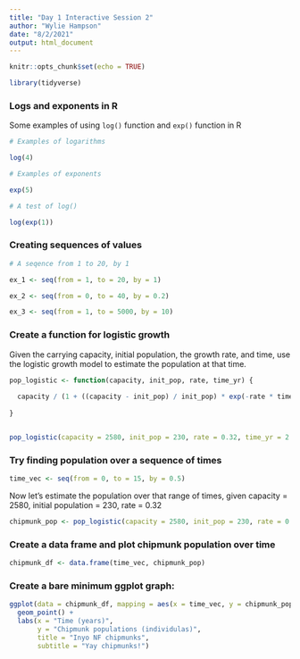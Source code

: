 ```yaml
---
title: "Day 1 Interactive Session 2"
author: "Wylie Hampson"
date: "8/2/2021"
output: html_document
---
```


```r
knitr::opts_chunk$set(echo = TRUE)

library(tidyverse)
```

### Logs and exponents in R

Some examples of using `log()` function and `exp()` function in R

```r
# Examples of logarithms

log(4)

# Examples of exponents

exp(5)

# A test of log()

log(exp(1))

```

### Creating sequences of values

```r
# A seqence from 1 to 20, by 1

ex_1 <- seq(from = 1, to = 20, by = 1)

ex_2 <- seq(from = 0, to = 40, by = 0.2)

ex_3 <- seq(from = 1, to = 5000, by = 10)
```

### Create a function for logistic growth

Given the carrying capacity, initial population, the growth rate, and time, use the logistic growth model to estimate the population at that time.

```r
pop_logistic <- function(capacity, init_pop, rate, time_yr) {
  
  capacity / (1 + ((capacity - init_pop) / init_pop) * exp(-rate * time_yr))
  
}


pop_logistic(capacity = 2580, init_pop = 230, rate = 0.32, time_yr = 2.4)

```


### Try finding population over a sequence of times

```r
time_vec <- seq(from = 0, to = 15, by = 0.5)

```

Now let's estimate the population over that range of times, given capacity = 2580, initial population = 230, rate = 0.32

```r
chipmunk_pop <- pop_logistic(capacity = 2580, init_pop = 230, rate = 0.32, time_yr = time_vec)

```

### Create a data frame and plot chipmunk population over time

```r

chipmunk_df <- data.frame(time_vec, chipmunk_pop)

```


### Create a bare minimum ggplot graph:

```r
ggplot(data = chipmunk_df, mapping = aes(x = time_vec, y = chipmunk_pop)) + 
  geom_point() + 
  labs(x = "Time (years)",
       y = "Chipmunk populations (individulas)",
       title = "Inyo NF chipmunks",
       subtitle = "Yay chipmunks!")
```












